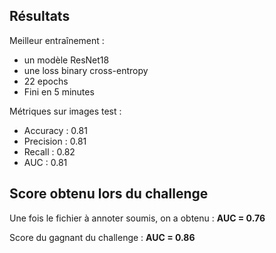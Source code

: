 ## Résultats

Meilleur entraînement :

- un modèle ResNet18
- une loss binary cross-entropy
- 22 epochs
- Fini en 5 minutes

Métriques sur images test :

- Accuracy : 0.81 
- Precision : 0.81 
- Recall : 0.82 
- AUC : 0.81 

## Score obtenu lors du challenge

Une fois le fichier à annoter soumis, on a obtenu :  **AUC = 0.76**

Score du gagnant du challenge : **AUC = 0.86**